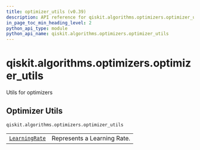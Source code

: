 ```yaml
---
title: optimizer_utils (v0.39)
description: API reference for qiskit.algorithms.optimizers.optimizer_utils in qiskit v0.39
in_page_toc_min_heading_level: 2
python_api_type: module
python_api_name: qiskit.algorithms.optimizers.optimizer_utils
---
```


<span id="module-qiskit.algorithms.optimizers.optimizer_utils" />

<span id="qiskit-algorithms-optimizers-optimizer-utils" />

# qiskit.algorithms.optimizers.optimizer\_utils

Utils for optimizers

<span id="optimizer-utils-qiskit-algorithms-optimizers-optimizer-utils" />

## Optimizer Utils

`qiskit.algorithms.optimizers.optimizer_utils`

|                                                                                                                                         |                             |
| --------------------------------------------------------------------------------------------------------------------------------------- | --------------------------- |
| [`LearningRate`](qiskit.algorithms.optimizers.optimizer_utils.LearningRate "qiskit.algorithms.optimizers.optimizer_utils.LearningRate") | Represents a Learning Rate. |

